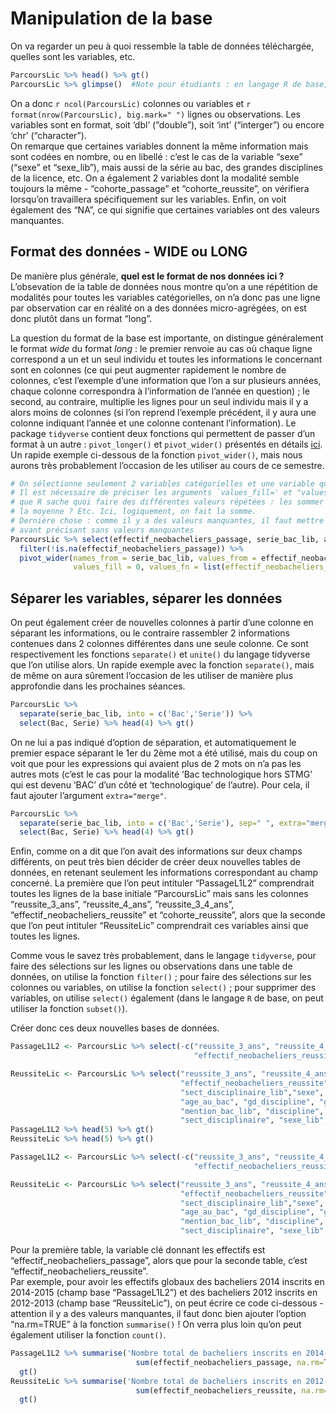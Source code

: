 # Manipulation de la base {#c02-Manipulation-base}

On va regarder un peu à quoi ressemble la table de données téléchargée, quelles sont les variables, etc.  
```{r}
ParcoursLic %>% head() %>% gt()
ParcoursLic %>% glimpse()  #Note pour étudiants : en langage R de base, fonction équivalente 'str()'
```

On a donc `r ncol(ParcoursLic)` colonnes ou variables et `r format(nrow(ParcoursLic), big.mark=" ")` lignes ou observations. Les variables sont en format, soit 'dbl' ("double"), soit 'int' ("interger") ou encore 'chr' ("character").  
On remarque que certaines variables donnent la même information mais sont codées en nombre, ou en libellé : c'est le cas de la variable "sexe" ("sexe" et "sexe_lib"), mais aussi de la série au bac, des grandes disciplines de la licence, etc. On a également 2 variables dont la modalité semble toujours la même - "cohorte_passage" et "cohorte_reussite", on vérifiera lorsqu'on travaillera spécifiquement sur les variables. Enfin, on voit également des "NA", ce qui signifie que certaines variables ont des valeurs manquantes.  
  
  
## Format des données - WIDE ou LONG
De manière plus générale, **quel est le format de nos données ici ?** L'obsevation de la table de données nous montre qu'on a une répétition de modalités pour toutes les variables catégorielles, on n'a donc pas une ligne par observation car en réalité on a des données micro-agrégées, on est donc plutôt dans un format "long".  

La question du format de la base est importante, on distingue généralement le format *wide* du format *long* : le premier renvoie au cas où chaque ligne correspond a un et un seul individu et toutes les informations le concernant sont en colonnes (ce qui peut augmenter rapidement le nombre de colonnes, c'est l'exemple d'une information que l'on a sur plusieurs années, chaque colonne correspondra à l'information de l'année en question) ; le second, au contraire, multiplie les lignes pour un seul individu mais il y a alors moins de colonnes (si l'on reprend l'exemple précédent, il y aura une colonne indiquant l'année et une colonne contenant l'information). Le package `tidyverse` contient deux fonctions qui permettent de passer d'un format à un autre : `pivot_longer()` et `pivot_wider()` présentés en détails <a href="https://tidyr.tidyverse.org/articles/pivot.html" target="_blank">ici</a>. Un rapide exemple ci-dessous de la fonction `pivot_wider()`, mais nous aurons très probablement l'occasion de les utiliser au cours de ce semestre. 
```{r}
# On sélectionne seulement 2 variables catégorielles et une variable quanti
# Il est nécessaire de préciser les arguments `values_fill=' et "values_fn' pour
# que R sache quoi faire des différentes valeurs répétées : les sommer ? en faire
# la moyenne ? Etc. Ici, logiquement, on fait la somme.
# Dernière chose : comme il y a des valeurs manquantes, il faut mettre un filtre
# avant précisant sans valeurs manquantes
ParcoursLic %>% select(effectif_neobacheliers_passage, serie_bac_lib, age_au_bac_lib) %>%
  filter(!is.na(effectif_neobacheliers_passage)) %>%
  pivot_wider(names_from = serie_bac_lib, values_from = effectif_neobacheliers_passage,
              values_fill = 0, values_fn = list(effectif_neobacheliers_passage=sum))
```
  
  
## Séparer les variables, séparer les données
On peut également créer de nouvelles colonnes à partir d'une colonne en séparant les informations, ou le contraire rassembler 2 informations contenues dans 2 colonnes différentes dans une seule colonne. Ce sont respectivement les fonctions `separate()` et `unite()` du langage tidyverse que l'on utilise alors. Un rapide exemple avec la fonction  `separate()`, mais de même on aura sûrement l'occasion de les utiliser de manière plus approfondie dans les prochaines séances.
```{r}
ParcoursLic %>% 
  separate(serie_bac_lib, into = c('Bac','Serie')) %>% 
  select(Bac, Serie) %>% head(4) %>% gt()
```
On ne lui a pas indiqué d'option de séparation, et automatiquement le premier espace séparant le 1er du 2ème mot a été utilisé, mais du coup on voit que pour les expressions qui avaient plus de 2 mots on n'a pas les autres mots (c'est le cas pour la modalité 'Bac technologique hors STMG' qui est devenu 'BAC' d'un côté et 'technologique' de l'autre). Pour cela, il faut ajouter l'argument `extra="merge"`.
```{r}
ParcoursLic %>% 
  separate(serie_bac_lib, into = c('Bac','Serie'), sep=" ", extra="merge") %>% 
  select(Bac, Serie) %>% head(4) %>% gt()
```
  



Enfin, comme on a dit que l'on avait des informations sur deux champs différents, on peut très bien décider de créer deux nouvelles tables de données, en retenant seulement les informations correspondant au champ concerné. La première que l'on peut intituler "PassageL1L2" comprendrait toutes les lignes de la base initiale "ParcoursLic" mais sans les colonnes "reussite_3_ans", "reussite_4_ans", "reussite_3_4_ans", "effectif_neobacheliers_reussite" et "cohorte_reussite", alors que la seconde que l'on peut intituler "ReussiteLic" comprendrait ces variables ainsi que toutes les lignes.   

Comme vous le savez très probablement, dans le langage `tidyverse`, pour faire des sélections sur les lignes ou observations dans une table de données, on utilise la fonction `filter()` ; pour faire des sélections sur les colonnes ou variables, on utilise la fonction `select()`  ; pour supprimer des variables, on utilise `select()` également (dans le langage `R` de base, on peut utiliser la fonction `subset()`).    

Créer donc ces deux nouvelles bases de données.
```{r echo=FALSE}
PassageL1L2 <- ParcoursLic %>% select(-c("reussite_3_ans", "reussite_4_ans", "reussite_3_4_ans",
                                         "effectif_neobacheliers_reussite", "cohorte_reussite"))

ReussiteLic <- ParcoursLic %>% select("reussite_3_ans", "reussite_4_ans", "reussite_3_4_ans",
                                      "effectif_neobacheliers_reussite", "cohorte_reussite",
                                      "sect_disciplinaire_lib","sexe", "age_au_bac_lib", "serie_bac_lib",
                                      "age_au_bac", "gd_discipline", "gd_discipline_lib",
                                      "mention_bac_lib", "discipline", "discipline_lib",   
                                      "sect_disciplinaire", "sexe_lib", "mention_bac", "serie_bac")
PassageL1L2 %>% head(5) %>% gt()
ReussiteLic %>% head(5) %>% gt()
```


<div class="solution-exo">
```{r eval=FALSE}
PassageL1L2 <- ParcoursLic %>% select(-c("reussite_3_ans", "reussite_4_ans", "reussite_3_4_ans",
                                         "effectif_neobacheliers_reussite", "cohorte_reussite"))

ReussiteLic <- ParcoursLic %>% select("reussite_3_ans", "reussite_4_ans", "reussite_3_4_ans",
                                      "effectif_neobacheliers_reussite", "cohorte_reussite",
                                      "sect_disciplinaire_lib","sexe", "age_au_bac_lib", "serie_bac_lib",
                                      "age_au_bac", "gd_discipline", "gd_discipline_lib",
                                      "mention_bac_lib", "discipline", "discipline_lib",   
                                      "sect_disciplinaire", "sexe_lib", "mention_bac", "serie_bac")
```
</div>
\fi
  
  
Pour la première table, la variable clé donnant les effectifs est "effectif_neobacheliers_passage", alors que pour la seconde table, c'est "effectif_neobacheliers_reussite".  
Par exemple, pour avoir les effectifs globaux des bacheliers 2014 inscrits en 2014-2015 (champ base "PassageL1L2") et des bacheliers 2012 inscrits en 2012-2013 (champ base "ReussiteLic"), on peut écrire ce code ci-dessous - attention il y a des valeurs manquantes, il faut donc bien ajouter l'option "na.rm=TRUE" à la fonction `summarise()` ! On verra plus loin qu'on peut également utiliser la fonction `count()`.
```{r message=FALSE, warning=FALSE}
PassageL1L2 %>% summarise('Nombre total de bacheliers inscrits en 2014-2015 en licence' = 
                            sum(effectif_neobacheliers_passage, na.rm=TRUE)) %>%  
  gt()
ReussiteLic %>% summarise('Nombre total de bacheliers inscrits en 2012-2013 en licence' =
                            sum(effectif_neobacheliers_reussite, na.rm=TRUE)) %>%
  gt()
```
